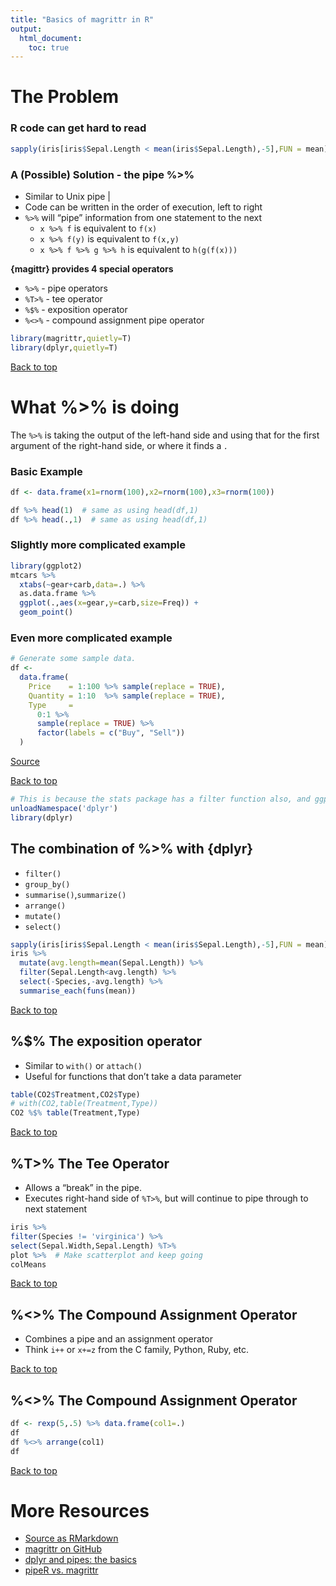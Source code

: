 ```yaml
---
title: "Basics of magrittr in R"
output:
  html_document:
    toc: true
---
```


# The Problem

### R code can get hard to read

```r
sapply(iris[iris$Sepal.Length < mean(iris$Sepal.Length),-5],FUN = mean)
```

### A (Possible) Solution - the pipe %>% {.build}

- Similar to Unix pipe |
- Code can be written in the order of execution, left to right
- `%>%` will "pipe" information from one statement to the next
  * `x %>% f` is equivalent to `f(x)`
  * `x %>% f(y)` is equivalent to `f(x,y)`
  * `x %>% f %>% g %>% h` is equivalent to `h(g(f(x)))`

<b>{magittr} provides 4 special operators</b>

- `%>%` - pipe operators
- `%T>%` - tee operator
- `%$%` - exposition operator
- `%<>%` - compound assignment pipe operator

```r
library(magrittr,quietly=T)
library(dplyr,quietly=T)
```

<a href="#top">Back to top</a>

# What %>% is doing

The `%>%` is taking the output of the left-hand side and using that for
the first argument of the right-hand side, or where it finds a *`.`*

### Basic Example

```r
df <- data.frame(x1=rnorm(100),x2=rnorm(100),x3=rnorm(100))

df %>% head(1)  # same as using head(df,1)
df %>% head(.,1)  # same as using head(df,1)
```

### Slightly more complicated example

```r
library(ggplot2)
mtcars %>%
  xtabs(~gear+carb,data=.) %>%
  as.data.frame %>%
  ggplot(.,aes(x=gear,y=carb,size=Freq)) +
  geom_point()
```






### Even more complicated example

```r
# Generate some sample data.
df <-
  data.frame(
    Price    = 1:100 %>% sample(replace = TRUE),
    Quantity = 1:10  %>% sample(replace = TRUE),
    Type     =
      0:1 %>%
      sample(replace = TRUE) %>%
      factor(labels = c("Buy", "Sell"))
  )
```
[Source](http://www.r-statistics.com/2014/08/simpler-r-coding-with-pipes-the-present-and-future-of-the-magrittr-package/)


<a href="#top">Back to top</a>


```r
# This is because the stats package has a filter function also, and ggplot2 depends on stats
unloadNamespace('dplyr')
library(dplyr)
```

## The combination of %>% with {dplyr}

- `filter()`
- `group_by()`
- `summarise()`,`summarize()`
- `arrange()`
- `mutate()`
- `select()`


```r
sapply(iris[iris$Sepal.Length < mean(iris$Sepal.Length),-5],FUN = mean)
iris %>%
  mutate(avg.length=mean(Sepal.Length)) %>%
  filter(Sepal.Length<avg.length) %>%
  select(-Species,-avg.length) %>%
  summarise_each(funs(mean))
```

<a href="#top">Back to top</a>

## %$% The exposition operator

- Similar to `with()` or `attach()`
- Useful for functions that don't take a data parameter

```r
table(CO2$Treatment,CO2$Type)
# with(CO2,table(Treatment,Type))
CO2 %$% table(Treatment,Type)
```

<a href="#top">Back to top</a>

## %T>% The Tee Operator

- Allows a "break" in the pipe.
- Executes right-hand side of `%T>%`, but will continue to pipe through to next statement

```r
iris %>%
filter(Species != 'virginica') %>%
select(Sepal.Width,Sepal.Length) %T>%
plot %>%  # Make scatterplot and keep going
colMeans
```

<a href="#top">Back to top</a>

## %<>% The Compound Assignment Operator
- Combines a pipe and an assignment operator
- Think `i++` or `x+=z` from the C family, Python, Ruby, etc.

<a href="#top">Back to top</a>

## %<>% The Compound Assignment Operator
```r
df <- rexp(5,.5) %>% data.frame(col1=.)
df
df %<>% arrange(col1)
df
```

<a href="#top">Back to top</a>

# More Resources
- [Source as RMarkdown](https://github.com/rweyant/bertplot/blob/master/R/tutorials/magrittr-basics/magrittr-basics.Rmd)
- [magrittr on GitHub](https://github.com/smbache/magrittr)
- [dplyr and pipes: the basics](http://seananderson.ca/2014/09/13/dplyr-intro.html)
- [pipeR vs. magrittr](http://renkun.me/blog/2014/08/08/difference-between-magrittr-and-pipeR.html)
